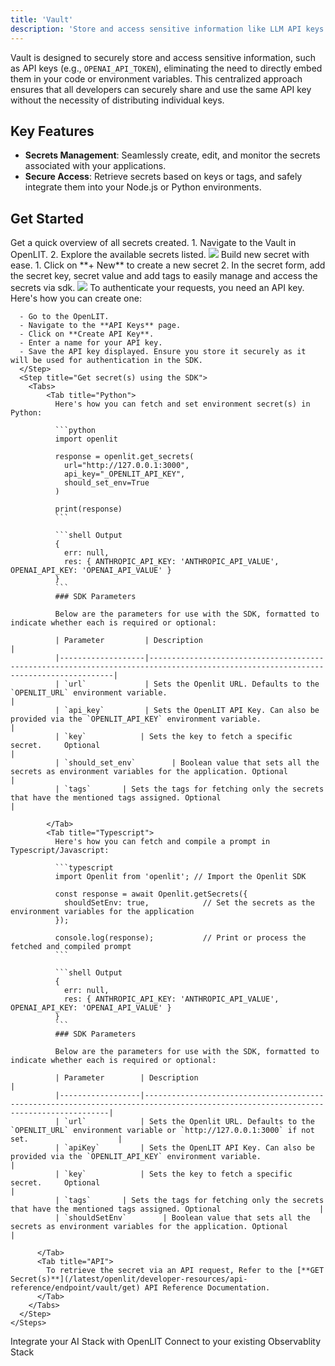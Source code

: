 ```yaml
---
title: 'Vault'
description: 'Store and access sensitive information like LLM API keys securely'
---
```


Vault is designed to securely store and access sensitive information, such as API keys (e.g., `OPENAI_API_TOKEN`), eliminating the need to directly embed them in your code or environment variables. This centralized approach ensures that all developers can securely share and use the same API key without the necessity of distributing individual keys.

## Key Features

- **Secrets Management**: Seamlessly create, edit, and monitor the secrets associated with your applications.
- **Secure Access**: Retrieve secrets based on keys or tags, and safely integrate them into your Node.js or Python environments.

## Get Started

<Steps>
  <Step title="List of Secrets">
    Get a quick overview of all secrets created.
      1. Navigate to the Vault in OpenLIT.
      2. Explore the available secrets listed.
    <Frame>
      <img src="/images/docs-vault-list.png" />
    </Frame>
  </Step>
  <Step title="Create or Edit a secret">
    Build new secret with ease.
      1. Click on **+ New** to create a new secret
      2. In the secret form, add the secret key, secret value and add tags to easily manage and access the secrets via sdk.
    <Frame>
      <img src="/images/docs-vault-create.png" />
    </Frame>
  </Step>
  <Step title="Retrieve the secret(s)">
    <Steps>
      <Step title="Create an API Key">
      To authenticate your requests, you need an API key. Here's how you can create one:

      - Go to the OpenLIT.
      - Navigate to the **API Keys** page.
      - Click on **Create API Key**.
      - Enter a name for your API key.
      - Save the API key displayed. Ensure you store it securely as it will be used for authentication in the SDK.
      </Step>
      <Step title="Get secret(s) using the SDK">
        <Tabs>
            <Tab title="Python">
              Here's how you can fetch and set environment secret(s) in Python:

              ```python
              import openlit

              response = openlit.get_secrets(
                url="http://127.0.0.1:3000", 
                api_key="_OPENLIT_API_KEY",  
                should_set_env=True
              )

              print(response)               
              ```

              ```shell Output
              {
                err: null,
                res: { ANTHROPIC_API_KEY: 'ANTHROPIC_API_VALUE', OPENAI_API_KEY: 'OPENAI_API_VALUE' }
              }
              ```
              ### SDK Parameters

              Below are the parameters for use with the SDK, formatted to indicate whether each is required or optional:

              | Parameter         | Description                                                                                                                        |
              |-------------------|------------------------------------------------------------------------------------------------------------------------------------|
              | `url`             | Sets the Openlit URL. Defaults to the `OPENLIT_URL` environment variable.                                                          |
              | `api_key`         | Sets the OpenLIT API Key. Can also be provided via the `OPENLIT_API_KEY` environment variable.                                     |
              | `key`            | Sets the key to fetch a specific secret.     Optional                                                   |
              | `should_set_env`        | Boolean value that sets all the secrets as environment variables for the application. Optional                                                     |
              | `tags`       | Sets the tags for fetching only the secrets that have the mentioned tags assigned. Optional                                                                                |

            </Tab>
            <Tab title="Typescript">
              Here's how you can fetch and compile a prompt in Typescript/Javascript:

              ```typescript
              import Openlit from 'openlit'; // Import the Openlit SDK

              const response = await Openlit.getSecrets({
                shouldSetEnv: true,            // Set the secrets as the environment variables for the application
              });

              console.log(response);           // Print or process the fetched and compiled prompt
              ```

              ```shell Output
              {
                err: null,
                res: { ANTHROPIC_API_KEY: 'ANTHROPIC_API_VALUE', OPENAI_API_KEY: 'OPENAI_API_VALUE' }
              }
              ```
              ### SDK Parameters

              Below are the parameters for use with the SDK, formatted to indicate whether each is required or optional:

              | Parameter        | Description                                                                                                                        |
              |------------------|------------------------------------------------------------------------------------------------------------------------------------|
              | `url`            | Sets the Openlit URL. Defaults to the `OPENLIT_URL` environment variable or `http://127.0.0.1:3000` if not set.                    |
              | `apiKey`         | Sets the OpenLIT API Key. Can also be provided via the `OPENLIT_API_KEY` environment variable.                                     |
              | `key`            | Sets the key to fetch a specific secret.     Optional                                                   |
              | `tags`       | Sets the tags for fetching only the secrets that have the mentioned tags assigned. Optional                      |
              | `shouldSetEnv`        | Boolean value that sets all the secrets as environment variables for the application. Optional                                                      |

          </Tab>
          <Tab title="API">
            To retrieve the secret via an API request, Refer to the [**GET Secret(s)**](/latest/openlit/developer-resources/api-reference/endpoint/vault/get) API Reference Documentation.
          </Tab>
        </Tabs>
      </Step>
    </Steps>
  </Step>
</Steps>

<CardGroup cols={2}>
<Card title="Integrations" href="/latest/sdk/integrations/introduction" icon='circle-nodes'>
Integrate your AI Stack with OpenLIT 
</Card>
<Card title="Connections" href="/latest/sdk/destinations/intro" icon='link'>
Connect to your existing Observablity Stack
</Card>
</CardGroup>